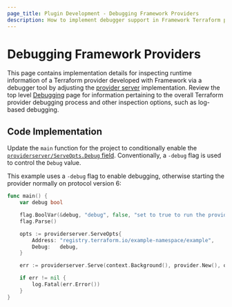 ```yaml
---
page_title: Plugin Development - Debugging Framework Providers
description: How to implement debugger support in Framework Terraform providers.
---
```


# Debugging Framework Providers

This page contains implementation details for inspecting runtime information of a Terraform provider developed with Framework via a debugger tool by adjusting the [provider server](/plugin/framework/provider-servers) implementation. Review the top level [Debugging](/plugin/debugging) page for information pertaining to the overall Terraform provider debugging process and other inspection options, such as log-based debugging.

## Code Implementation

Update the `main` function for the project to conditionally enable the [`providerserver/ServeOpts.Debug` field](https://pkg.go.dev/github.com/hashicorp/terraform-plugin-framework/providerserver#ServeOpts.Debug). Conventionally, a `-debug` flag is used to control the `Debug` value.

This example uses a `-debug` flag to enable debugging, otherwise starting the provider normally on protocol version 6:

```go
func main() {
	var debug bool

	flag.BoolVar(&debug, "debug", false, "set to true to run the provider with support for debuggers like delve")
	flag.Parse()

	opts := providerserver.ServeOpts{
		Address: "registry.terraform.io/example-namespace/example",
		Debug:   debug,
	}

	err := providerserver.Serve(context.Background(), provider.New(), opts)

	if err != nil {
		log.Fatal(err.Error())
	}
}
```
